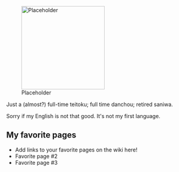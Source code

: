 [[File:Placeholder|thumb|220px]]

Just a (almost?) full-time teitoku; full time danchou; retired saniwa.

Sorry if my English is not that good. It's not my first language.

==My favorite pages==

* Add links to your favorite pages on the wiki here!
* Favorite page #2
* Favorite page #3